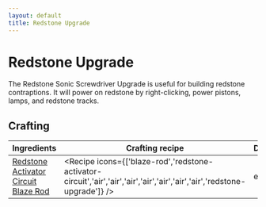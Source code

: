 ```yaml
---
layout: default
title: Redstone Upgrade
---
```



Redstone Upgrade
===================

The Redstone Sonic Screwdriver Upgrade is useful for building redstone contraptions. It will power on redstone by right-clicking, power pistons, lamps, and redstone tracks.

## Crafting

| Ingredients | Crafting recipe | Difficulty |
| ----------- | --------------- | ------------- |
| [Redstone Activator Circuit](/items/redstone-activator-circuit)<br/>[Blaze Rod](https://minecraft.wiki/w/Blaze_Rod) | <Recipe icons={['blaze-rod','redstone-activator-circuit','air','air','air','air','air','air','air','redstone-upgrade']} /> | easy |

